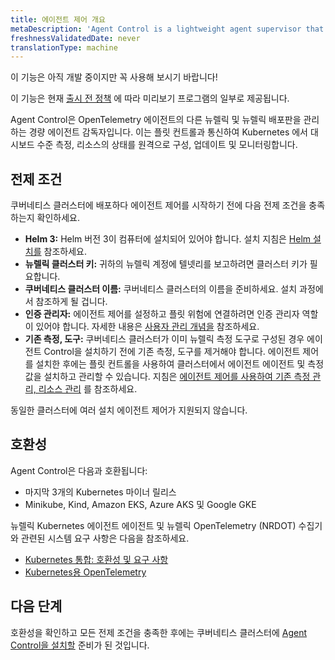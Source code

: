 ```yaml
---
title: 에이전트 제어 개요
metaDescription: 'Agent Control is a lightweight agent supervisor that manages other New Relic and New Relic distribution of OpenTelemetry agents by communicating with Fleet Control to remotely configure, update, and monitor the health of infrastructure-level instrumentation.'
freshnessValidatedDate: never
translationType: machine
---
```


<Callout title="시사">
  이 기능은 아직 개발 중이지만 꼭 사용해 보시기 바랍니다!

  이 기능은 현재 [출시 전 정책](/docs/licenses/license-information/referenced-policies/new-relic-pre-release-policy) 에 따라 미리보기 프로그램의 일부로 제공됩니다.
</Callout>

Agent Control은 OpenTelemetry 에이전트의 다른 뉴렐릭 및 뉴렐릭 배포판을 관리하는 경량 에이전트 감독자입니다. 이는 플릿 컨트롤과 통신하여 Kubernetes 에서 대시보드 수준 측정, 리소스의 상태를 원격으로 구성, 업데이트 및 모니터링합니다.

## 전제 조건

쿠버네티스 클러스터에 배포하다 에이전트 제어를 시작하기 전에 다음 전제 조건을 충족하는지 확인하세요.

* **Helm 3:** Helm 버전 3이 컴퓨터에 설치되어 있어야 합니다. 설치 지침은 [Helm 설치를](https://helm.sh/docs/intro/install) 참조하세요.
* **뉴렐릭 클러스터 키:** 귀하의 뉴렐릭 계정에 텔넷리를 보고하려면 클러스터 키가 필요합니다.
* **쿠버네티스 클러스터 이름:** 쿠버네티스 클러스터의 이름을 준비하세요. 설치 과정에서 참조하게 될 겁니다.
* **인증 관리자:** 에이전트 제어를 설정하고 플릿 위험에 연결하려면 인증 관리자 역할이 있어야 합니다. 자세한 내용은 [사용자 관리 개념을](/docs/accounts/accounts-billing/new-relic-one-user-management/user-management-concepts/#admin-settings) 참조하세요.
* **기존 측정, 도구:** 쿠버네티스 클러스터가 이미 뉴렐릭 측정 도구로 구성된 경우 에이전트 Control을 설치하기 전에 기존 측정, 도구를 제거해야 합니다. 에이전트 제어를 설치한 후에는 플릿 컨트롤을 사용하여 클러스터에서 에이전트 에이전트 및 측정값을 설치하고 관리할 수 있습니다. 지침은 [에이전트 제어를 사용하여 기존 측정 관리, 리소스 관리](/docs/new-relic-control/agent-control/reinstrumentation) 를 참조하세요.

<Callout variant="caution" title="경고">
  동일한 클러스터에 여러 설치 에이전트 제어가 지원되지 않습니다.
</Callout>

## 호환성

Agent Control은 다음과 호환됩니다:

* 마지막 3개의 Kubernetes 마이너 릴리스
* Minikube, Kind, Amazon EKS, Azure AKS 및 Google GKE

뉴렐릭 Kubernetes 에이전트 에이전트 및 뉴렐릭 OpenTelemetry (NRDOT) 수집기와 관련된 시스템 요구 사항은 다음을 참조하세요.

* [Kubernetes 통합: 호환성 및 요구 사항](/docs/kubernetes-pixie/kubernetes-integration/get-started/kubernetes-integration-compatibility-requirements)
* [Kubernetes용 OpenTelemetry](/docs/kubernetes-pixie/kubernetes-integration/installation/k8s-otel)

## 다음 단계

호환성을 확인하고 모든 전제 조건을 충족한 후에는 쿠버네티스 클러스터에 [Agent Control을 설치할](/docs/new-relic-control/agent-control/setup) 준비가 된 것입니다.